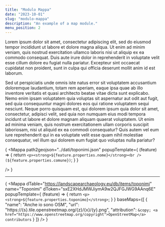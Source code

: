 ```yaml
---
title: "Modulo Mappa"
date: "2023-10-01"
slug: "modulo-mappa"
description: "An example of a map module."
menu_position: 2
---
```


Lorem ipsum dolor sit amet, consectetur adipiscing elit, sed do eiusmod tempor incididunt ut labore et dolore magna aliqua. Ut enim ad minim veniam, quis nostrud exercitation ullamco laboris nisi ut aliquip ex ea commodo consequat. Duis aute irure dolor in reprehenderit in voluptate velit esse cillum dolore eu fugiat nulla pariatur. Excepteur sint occaecat cupidatat non proident, sunt in culpa qui officia deserunt mollit anim id est laborum.

Sed ut perspiciatis unde omnis iste natus error sit voluptatem accusantium doloremque
laudantium, totam rem aperiam, eaque ipsa quae ab illo inventore veritatis et quasi
architecto beatae vitae dicta sunt explicabo. Nemo enim ipsam voluptatem quia voluptas
sit aspernatur aut odit aut fugit, sed quia consequuntur magni dolores eos qui ratione
voluptatem sequi nesciunt. Neque porro quisquam est, qui dolorem ipsum quia dolor
sit amet, consectetur, adipisci velit, sed quia non numquam eius modi tempora incidunt
ut labore et dolore magnam aliquam quaerat voluptatem. Ut enim ad minima veniam,
quis nostrum exercitationem ullam corporis suscipit laboriosam, nisi ut aliquid ex
ea commodi consequatur? Quis autem vel eum iure reprehenderit qui in ea voluptate
velit esse quam nihil molestiae consequatur, vel illum qui dolorem eum fugiat quo
voluptas nulla pariatur?


{
  <Mappa
    path2geojson="../dati/toponimi.json"
    popupTemplate={
      (feature) => { return `<p><strong>${feature.properties.nome}</strong><br />(${feature.properties.comune})`; }
    }

  />
}

---


{
<Mappa
  dTable="https://landscapearchaeology.eu/db/items/toponimi"
  name="Toponimi"
  dToken="sxE2XHdJMWJiymA9w2QJFGJWG9AAnq6E"
  popupTemplate={
    (feature) => { return `<p><strong>${feature.properties.toponimo}</strong>`; }
  }
  baseMaps={[
    {
      "name": "Anche io sono OSM",
      "url": "https://{s}.tile.openstreetmap.org/{z}/{x}/{y}.png",
      "attribution": `&copy; <a href="https://www.openstreetmap.org/copyright">OpenStreetMap</a> contributors`
    }
  ]}
/>
}
